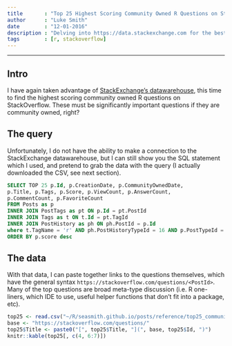 ```yaml
---
title       : "Top 25 Highest Scoring Community Owned R Questions on StackOverflow"
author      : "Luke Smith"
date        : "12-01-2016"
description : "Delving into https://data.stackexchange.com for the best of R on StackOverflow."
tags        : [r, stackoverflow]
---
```


___

## Intro
I have again taken advantage of [StackExchange's datawarehouse](http://data.stackexchange.com), this time to find the highest scoring community owned R questions on StackOverflow. These must be significantly important questions if they are community owned, right?

## The query
Unfortunately, I do not have the ability to make a connection to the StackExchange datawarehouse, but I can still show you the SQL statement which I used, and pretend to grab the data with the query (I actually downloaded the CSV, see next section).

```sql
SELECT TOP 25 p.Id, p.CreationDate, p.CommunityOwnedDate,
p.Title, p.Tags, p.Score, p.ViewCount, p.AnswerCount,
p.CommentCount, p.FavoriteCount
FROM Posts as p
INNER JOIN PostTags as pt ON p.Id = pt.PostId
INNER JOIN Tags as t ON t.Id = pt.TagId
INNER JOIN PostHistory as ph ON ph.PostId = p.Id
where t.TagName = 'r' AND ph.PostHistoryTypeId = 16 AND p.PostTypeId = 1
ORDER BY p.score desc
```

## The data
With that data, I can paste together links to the questions themselves, which have the general syntax `https://stackoverflow.com/questions/<PostId>`. Many of the top questions are broad meta-type discussion (i.e. R one-liners, which IDE to use, useful helper functions that don't fit into a package, etc).

```r
top25 <- read.csv("~/R/seasmith.github.io/posts/reference/top25_community_owned.csv", stringsAsFactors = FALSE)
base <- "https://stackoverflow.com/questions/"
top25$Title <- paste0("[", top25$Title, "](", base, top25$Id, ")")
knitr::kable(top25[, c(4, 6:7)])
```

